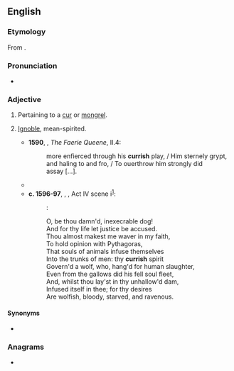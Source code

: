 ==English==

===Etymology===
From {{suffix|cur|ish|lang=en}}.

===Pronunciation===
* {{a|UK}} {{IPA|/ˈkəːɹɪʃ/|lang=en}}

===Adjective===
{{en-adj}}

# Pertaining to a [[cur]] or [[mongrel]].
# {{lb|en|now|_|rare}} [[ignoble|Ignoble]], mean-spirited.
#* '''1590''', {{w|Edmund Spenser}}, ''The Faerie Queene'', II.4:
#*: more enfierced through his '''currish''' play, / Him sternely grypt, and haling to and fro, / To ouerthrow him strongly did assay&nbsp;[…].
#* {{RQ:Burton Melancholy|part=II|section=1|member=3|passage=God's vengeance, and all the plagues of Egypt come not upon us, since we are so '''currish''' one towards another, so respectless of God and our neighbours, and by our crying sins pull these miseries upon our own heads.}}
#* '''c. 1596-97''', {{w|William Shakespeare}}, ''{{w|The Merchant of Venice}}'', Act IV scene i<sup>[http://www.opensourceshakespeare.org/views/plays/play_view.php?WorkID=merchantvenice&Scope=entire&pleasewait=1&msg=pl]</sup>:
#*: {{smallcaps|Gratiano}}:
#*: O, be thou damn'd, inexecrable dog!
#*: And for thy life let justice be accused.
#*: Thou almost makest me waver in my faith,
#*: To hold opinion with Pythagoras,
#*: That souls of animals infuse themselves
#*: Into the trunks of men: thy '''currish''' spirit
#*: Govern'd a wolf, who, hang'd for human slaughter,
#*: Even from the gallows did his fell soul fleet,
#*: And, whilst thou lay'st in thy unhallow'd dam,
#*: Infused itself in thee; for thy desires
#*: Are wolfish, bloody, starved, and ravenous.

====Synonyms====
* {{l|en|doggish}}

===Anagrams===
* {{anagrams|en|a=chirrsu|cirrhus}}